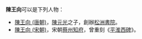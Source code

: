 '''陳王向'''可以是下列人物：
* [[陳王向_(唐朝)|陳王向 (唐朝)]]，[[陳元光|陳元光]]之子，創辦[[松洲書院|松洲書院]]。
* [[陳王向_(宋朝)|陳王向 (宋朝)]]，宋朝[[蔡州|蔡州]][[知府|知府]]，曾重刻《[[平淮西碑|平淮西碑]]》。

{{disambig|cat=三字陈姓人名消歧义|wang}}
